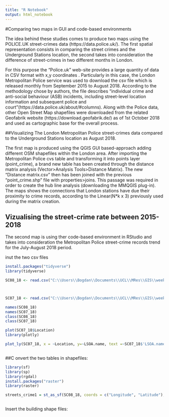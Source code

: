 ```yaml
---
title: "R Notebook"
output: html_notebook
---
```






#Comparing two maps in GUI and code-based environments


The idea behind these studies comes to produce two maps using the POLICE.UK street-crimes data (https://data.police.uk/). The first spatial representation consists in comparing the street crimes and the Underground Stations location, the second takes into consideration the difference of street-crimes in two different months in London. 

For this purpose the “Police.uk” web-site provides a large quantity of data in CSV format with x,y coordinates . Particularly in this case, the London Metropolitan Police service was used to download the csv file which is released monthly from September 2015 to August 2018. According to the methodology chose by authors, the file describes “individual crime and anti-social behaviour (ASB) incidents, including street-level location information and subsequent police and court”(https://data.police.uk/about/#columns). Along with the Police data, other Open Street Map shapefiles were downloaded from the related Geofabrik website (https://download.geofabrik.de/) as of 1st October 2018 and used as cartographic base for the overall process.


##Visualizing The London Metropolitan Police street-crimes data compared to the Underground Stations location as August 2018. 


The first map is produced using the QGIS GUI based-approach adding different OSM shapefiles within the London area. After importing the Metropolitan Police cvs table and transforming it into points layer (point_crime),  a brand new table has been created through the distance matrix analysis (Vector>Analysis Tools>Distance Matrix). 
The new “Distance matrix.csv” then has been joined with the previous “point_crime.shp” file with properties>joins. This passage was required in order to create the hub line analysis (downloading the MMQGIS plug-in). 
The maps shows the connections that London stations have due their proximity to crime records, according to the Linear(N*k x 3) previously used during the matrix creation. 


## Vizualising the street-crime rate between 2015-2018

The second map is using ther code-based environment in RStudio and takes into consideration the Metropolitan Police street-crime records trend for the July-August 2018 period.

inut the two csv files

```r

install.packages("tidyverse")
library(tidyverse)

SC08_18 <- read.csv("C:\\Users\\Bogdan\\Documents\\UCL\\MRes\\GIS\\week4\\AssessmentPart1\\DataInput\\data crime London\\278f379b19290400f4123e740fc18bae2bc00ae4\\2018-08\\2018-08-metropolitan-street.csv", header=TRUE, sep = ",")



SC07_18 <- read.csv("C:\\Users\\Bogdan\\Documents\\UCL\\MRes\\GIS\\week4\\AssessmentPart1\\DataInput\\data crime London\\278f379b19290400f4123e740fc18bae2bc00ae4\\2018-07\\2018-07-metropolitan-street.CSV", header=TRUE, sep = ",")

names(SC08_18)
names(SC07_18)
class(SC08_18)
class(SC07_18)

plot(SC07_18$Location)
library(plotly)

plot_ly(SC07_18, x = ~Location, y=~LSOA.name, text =~SC07_18$'LSOA.name', type = "scatter", mode="markers")



```


##C onvert the two tables in shapefiles:
```r

library(sf)
library(sp)
library(rgdal)
install.packages("raster")
library(raster)

streets_crime1 = st_as_sf(SC08_18, coords = c("Longitude", "Latitude"), crs="=+proj=utm +zone=18 +datum=WGS84 +units=m +no_defs")



```
 Insert the building shape files:
 
```r



```
 




